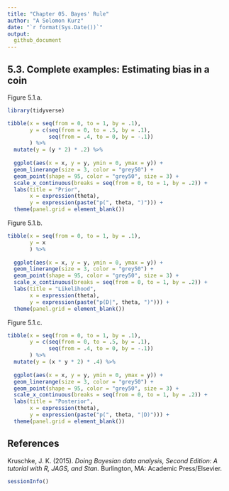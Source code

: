 ```yaml
---
title: "Chapter 05. Bayes' Rule"
author: "A Solomon Kurz"
date: "`r format(Sys.Date())`"
output:
  github_document
---
```


## 5.3. Complete examples: Estimating bias in a coin

Figure 5.1.a.

```r
library(tidyverse)

tibble(x = seq(from = 0, to = 1, by = .1),
       y = c(seq(from = 0, to = .5, by = .1),
             seq(from = .4, to = 0, by = -.1))
       ) %>%
  mutate(y = (y * 2) * .2) %>%
  
  ggplot(aes(x = x, y = y, ymin = 0, ymax = y)) +
  geom_linerange(size = 3, color = "grey50") +
  geom_point(shape = 95, color = "grey50", size = 3) +
  scale_x_continuous(breaks = seq(from = 0, to = 1, by = .2)) +
  labs(title = "Prior",
       x = expression(theta),
       y = expression(paste("p(", theta, ")"))) +
  theme(panel.grid = element_blank())
```

Figure 5.1.b.

```r
tibble(x = seq(from = 0, to = 1, by = .1),
       y = x
       ) %>%
  
  ggplot(aes(x = x, y = y, ymin = 0, ymax = y)) +
  geom_linerange(size = 3, color = "grey50") +
  geom_point(shape = 95, color = "grey50", size = 3) +
  scale_x_continuous(breaks = seq(from = 0, to = 1, by = .2)) +
  labs(title = "Likelihood",
       x = expression(theta),
       y = expression(paste("p(D|", theta, ")"))) +
  theme(panel.grid = element_blank())
```

Figure 5.1.c.

```r
tibble(x = seq(from = 0, to = 1, by = .1),
       y = c(seq(from = 0, to = .5, by = .1),
             seq(from = .4, to = 0, by = -.1))
       ) %>%
  mutate(y = (x * y * 2) * .4) %>%
  
  ggplot(aes(x = x, y = y, ymin = 0, ymax = y)) +
  geom_linerange(size = 3, color = "grey50") +
  geom_point(shape = 95, color = "grey50", size = 3) +
  scale_x_continuous(breaks = seq(from = 0, to = 1, by = .2)) +
  labs(title = "Posterior",
       x = expression(theta),
       y = expression(paste("p(", theta, "|D)"))) +
  theme(panel.grid = element_blank())
```

## References

Kruschke, J. K. (2015). *Doing Bayesian data analysis, Second Edition: A tutorial with R, JAGS, and Stan.* Burlington, MA: Academic Press/Elsevier.

```r
sessionInfo()
```

